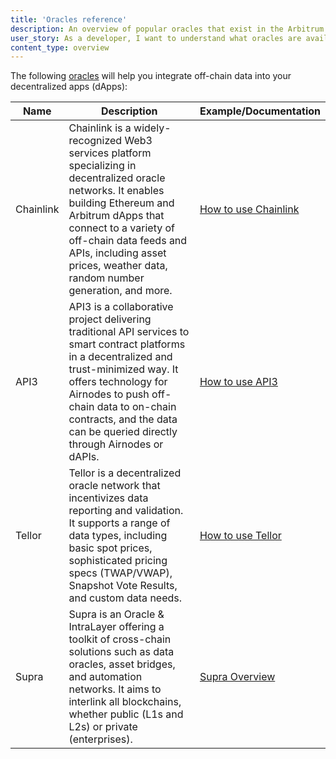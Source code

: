 ```yaml
---
title: 'Oracles reference'
description: An overview of popular oracles that exist in the Arbitrum ecosystem
user_story: As a developer, I want to understand what oracles are available in the Arbitrum ecosystem.
content_type: overview
---
```



<KnowMoreToolsBox />

The following [oracles](/build-decentralized-apps/oracles/01-overview.md) will help you integrate off-chain data into your decentralized apps (dApps):

| Name      | Description                                                                                                                                                                                                                                                                                  | Example/Documentation                                                                        |
| --------- | -------------------------------------------------------------------------------------------------------------------------------------------------------------------------------------------------------------------------------------------------------------------------------------------- | -------------------------------------------------------------------------------------------- |
| Chainlink | Chainlink is a widely-recognized Web3 services platform specializing in decentralized oracle networks. It enables building Ethereum and Arbitrum dApps that connect to a variety of off-chain data feeds and APIs, including asset prices, weather data, random number generation, and more. | [How to use Chainlink](/build-decentralized-apps/oracles/02-how-to-use-oracles.md#chainlink) |
| API3      | API3 is a collaborative project delivering traditional API services to smart contract platforms in a decentralized and trust-minimized way. It offers technology for Airnodes to push off-chain data to on-chain contracts, and the data can be queried directly through Airnodes or dAPIs.  | [How to use API3](/build-decentralized-apps/oracles/02-how-to-use-oracles.md#api3)           |
| Tellor    | Tellor is a decentralized oracle network that incentivizes data reporting and validation. It supports a range of data types, including basic spot prices, sophisticated pricing specs (TWAP/VWAP), Snapshot Vote Results, and custom data needs.                                             | [How to use Tellor](/build-decentralized-apps/oracles/02-how-to-use-oracles.md#tellor)       |
| Supra     | Supra is an Oracle & IntraLayer offering a toolkit of cross-chain solutions such as data oracles, asset bridges, and automation networks. It aims to interlink all blockchains, whether public (L1s and L2s) or private (enterprises).                                                       | [Supra Overview](https://supraoracles.com/docs/overview/)                                    |
